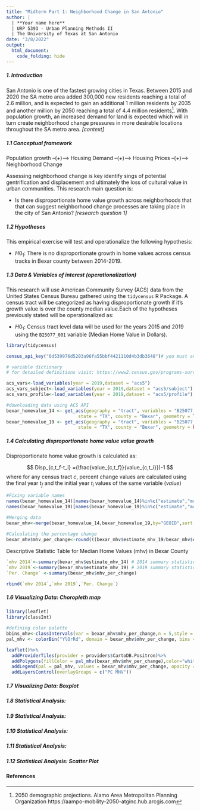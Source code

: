 ```yaml
---
title: "Midterm Part 1: Neighborhood Change in San Antonio"
author: |
  | **Your name here**
  | URP 5393 - Urban Planning Methods II
  | The University of Texas at San Antonio
date: "3/8/2022"
output: 
  html_document:
    code_folding: hide
---
```


##### 1. Introduction

San Antonio is one of the fastest growing cities in Texas. Between 2015 and 2020 the SA metro area added 300,000 new residents reaching a total of 2.6 million, and is expected to gain an additional 1 million residents by 2035 and  another million by 2050 reaching a total of 4.4 million residents[^1]. With population growth, an increased demand for land is expected which will in turn create neighborhood change pressures in more desirable locations throughout the SA metro area. *[context]*

##### 1.1 Conceptual framework

Population growth --(+)--> Housing Demand --(+)--> Housing Prices --(+)--> Neighborhood Change

Assessing neighborhood change is key identify sings of potential gentrification and displacement and ultimately the loss of cultural value in urban communities. This research main question is:

*   Is there disproportionate home value growth across neighborhoods that that can suggest neighborhood change processes are taking place in the city of San Antonio? *[research question 1]*

##### 1.2 Hypotheses

This empirical exercise will test and operationalize the following hypothesis:

-   $H0_1:$ There is no disproportionate growth in home values across census tracks in Bexar county between 2014-2019.

##### 1.3 Data & Variables of interest (operationalization)

This research will use American Community Survey (ACS) data from the United States Census Bureau gathered using the `tidycensus` R Package. A census tract will be categorized as having disproportionate growth if it's growth value is over the county median value.Each of the hypotheses previously stated will be operationalized as:

-   $H0_1:$ Census tract level data will be used for the years 2015 and 2019 using the `B25077_001` variable (Median Home Value in Dollars).

```r
library(tidycensus)

census_api_key("0d539976d5203a96fa55bbf4421110d4b3db3648")# you must acquired your own key at http://api.census.gov/data/key_signup.html

# variable dictionary
# for detailed definitions visit: https://www2.census.gov/programs-surveys/acs/tech_docs/subject_definitions/2019_ACSSubjectDefinitions.pdf

acs_vars<-load_variables(year = 2019,dataset = "acs5")
acs_vars_subject<-load_variables(year = 2019,dataset = "acs5/subject")
acs_vars_profile<-load_variables(year = 2019,dataset = "acs5/profile")

```

```r
#downloading data using ACS API
bexar_homevalue_14 <- get_acs(geography = "tract", variables = "B25077_001",
                           state = "TX", county = "Bexar", geometry = TRUE,year = 2014)
bexar_homevalue_19 <- get_acs(geography = "tract", variables = "B25077_001",
                           state = "TX", county = "Bexar", geometry = FALSE,year = 2019)

```

##### 1.4 Calculating disproportionate home value value growth

Disproportionate home value growth is calculated as:

$$
  Disp_{c,t_f-t_i} =(\frac{value_{c,t_f}}{value_{c,t_i}})-1
$$
where for any census tract $c$, percent change values are calculated using the final year $t_f$ and the initial year $t_i$ values of the same variable ($value$)

```r
#Fixing variable names 
names(bexar_homevalue_14)[names(bexar_homevalue_14)%in%c("estimate","moe")] <-c("estimate_mhv_14","moe_mhv_14")
names(bexar_homevalue_19)[names(bexar_homevalue_19)%in%c("estimate","moe")] <-c("estimate_mhv_19","moe_mhv_19")

#Merging data
bexar_mhv<-merge(bexar_homevalue_14,bexar_homevalue_19,by="GEOID",sort = F)
  
#Calculating the percentage change
bexar_mhv$mhv_per_change<-round(((bexar_mhv$estimate_mhv_19/bexar_mhv$estimate_mhv_14)-1),2)

```

Descriptive Statistic Table for Median Home Values (mhv) in Bexar County
```r
`mhv 2014`<-summary(bexar_mhv$estimate_mhv_14) # 2014 summary statistics
`mhv 2019`<-summary(bexar_mhv$estimate_mhv_19) # 2019 summary statistics
`Per. Change` <-summary(bexar_mhv$mhv_per_change)

rbind(`mhv 2014`,`mhv 2019`,`Per. Change`)
```

##### 1.6 Visualizing Data: Choropleth map

```r
library(leaflet)
library(classInt)

#defining color palette
bbins_mhv<-classIntervals(var = bexar_mhv$mhv_per_change,n = 5,style = "jenks")
pal_mhv <- colorBin("YlOrRd", domain = bexar_mhv$mhv_per_change, bins = bbins_mhv$brks)

leaflet()%>%
  addProviderTiles(provider = providers$CartoDB.Positron)%>%
  addPolygons(fillColor = pal_mhv(bexar_mhv$mhv_per_change),color="white",weight = 0.5,fillOpacity = 0.7,data=bexar_mhv,group = "PC MHV")%>%
  addLegend(pal = pal_mhv, values = bexar_mhv$mhv_per_change, opacity = 0.7, title = NULL, position = "bottomright") %>%
  addLayersControl(overlayGroups = c("PC MHV"))

```


##### 1.7 Visualizing Data: Boxplot

##### 1.8 Statistical Analysis: 
##### 1.9 Statistical Analysis: 
##### 1.10 Statistical Analysis: 
##### 1.11 Statistical Analysis: 
##### 1.12 Statistical Analysis: Scatter Plot


#### References

[^1]:  2050 demographic projections. Alamo Area Metropolitan Planning Organization https://aampo-mobility-2050-atginc.hub.arcgis.com